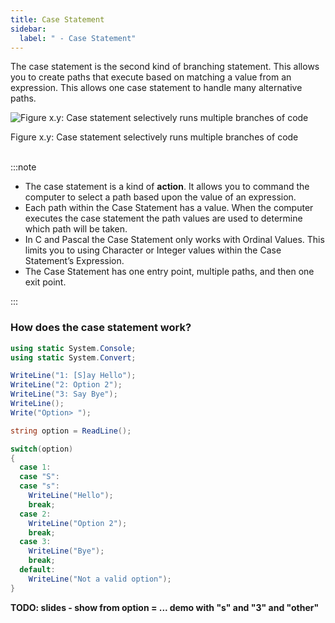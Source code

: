 ```yaml
---
title: Case Statement
sidebar: 
  label: " - Case Statement"
---
```


The case statement is the second kind of branching statement. This allows you to create paths that execute based on matching a value from an expression. This allows one case statement to handle many alternative paths.

<a id="FigureCaseStatement"></a>

![Figure x.y: Case statement selectively runs multiple branches of code](./images/statement-case.png "Case statement selectively runs multiple branches of code")
<div class="caption"><span class="caption-figure-nbr">Figure x.y: </span>Case statement selectively runs multiple branches of code</div><br/>

:::note

- The case statement is a kind of **action**. It allows you to command the computer to select a path based upon the value of an expression.
- Each path within the Case Statement has a value. When the computer executes the case statement the path values are used to determine which path will be taken. 
- In C and Pascal the Case Statement only works with Ordinal Values. This limits you to using Character or Integer values within the Case Statement’s Expression.
- The Case Statement has one entry point, multiple paths, and then one exit point.

:::

### How does the case statement work?

```csharp
using static System.Console;
using static System.Convert;

WriteLine("1: [S]ay Hello");
WriteLine("2: Option 2");
WriteLine("3: Say Bye");
WriteLine();
Write("Option> ");

string option = ReadLine();

switch(option)
{
  case 1:
  case "S":
  case "s":
    WriteLine("Hello");
    break;
  case 2:
    WriteLine("Option 2");
    break;
  case 3:
    WriteLine("Bye");
    break;
  default:
    WriteLine("Not a valid option");
}
```

**TODO: slides - show from option = ... demo with "s" and "3" and "other"**